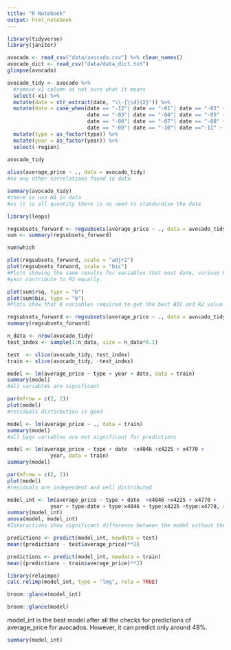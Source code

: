 ```yaml
---
title: "R Notebook"
output: html_notebook
---
```


```r
library(tidyverse)
library(janitor)
```
```r
avocado <- read_csv("data/avocado.csv") %>% clean_names()
avocado_dict <- read_csv("data/data_dict.txt")
glimpse(avocado)
```
```r
avocado_tidy <- avocado %>% 
  #remove x1 column as not sure what it means
  select(-x1) %>% 
  mutate(date = str_extract(date, "\\-[\\d]{2}")) %>% 
  mutate(date = case_when(date == "-12"| date == "-01"| date == "-02" ~ "winter",
                          date == "-03"| date == "-04"| date == "-05" ~ "spring",
                          date == "-06"| date == "-07"| date == "-08" ~ "summer",
                          date == "-09"| date == "-10"| date =="-11" ~ "autumn")) %>% 
  mutate(type = as_factor(type)) %>% 
  mutate(year = as_factor(year)) %>% 
  select(-region)
  
avocado_tidy
```
```r
alias(average_price ~ ., data = avocado_tidy)
#no any other correlations found in data
```
```r
summary(avocado_tidy)
#there is non NA in data
#as it is all quantity there is no need to standardise the data
```
```r
library(leaps)
```

```r
regsubsets_forward <- regsubsets(average_price ~ ., data = avocado_tidy, nvmax = 11, method = "forward")
sum <- summary(regsubsets_forward)
```

```r
sum$which
```
```r
plot(regsubsets_forward, scale = "adjr2")
plot(regsubsets_forward, scale = "bic")
#Plots showing the same results for variables that most date, various PLU, xl bags and 
#year contribute to R2 equally.
```
```r
plot(sum$rsq, type = "b")
plot(sum$bic, type = "b")
#Plots show that 8 variables required to get the best BIC and R2 value.
```
```r
regsubsets_forward <- regsubsets(average_price ~ ., data = avocado_tidy, nvmax = 8, method = "forward")
summary(regsubsets_forward)
```
```r
n_data <- nrow(avocado_tidy)
test_index <- sample(1:n_data, size = n_data*0.1)

test  <- slice(avocado_tidy, test_index)
train <- slice(avocado_tidy, -test_index)
```

```r
model <- lm(average_price ~ type + year + date, data = train)
summary(model)
#all variables are significant 
```
```r
par(mfrow = c(2, 2))
plot(model)
#residuals distirbution is good
```
```r
model <- lm(average_price ~ ., data = train)
summary(model)
#all bags variables are not significant for predictions
```
```r
model <- lm(average_price ~ type + date  +x4046 +x4225 + x4770 +
              year, data = train)
summary(model)
```
```r
par(mfrow = c(2, 2))
plot(model)
#residuals are independent and well distributed
```
```r
model_int <- lm(average_price ~ type + date  +x4046 +x4225 + x4770 +
              year + type:date + type:x4046 + type:x4225 +type:x4770, data = train)
summary(model_int)
anova(model, model_int)
#Interactions show significant difference between the model without them
```
```r
predictions <- predict(model_int, newdata = test)
mean((predictions - test$average_price)**2)
```
```r
predictions <- predict(model_int, newdata = train)
mean((predictions - train$average_price)**2)
```
```r
library(relaimpo)
calc.relimp(model_int, type = "lmg", rela = TRUE)
```
```r
broom::glance(model_int)
```
```r
broom::glance(model)
```
model_int is the best model after all the checks for predictions of average_price for avocados. However, it can predict only around 48%.
```r
summary(model_int)
```




